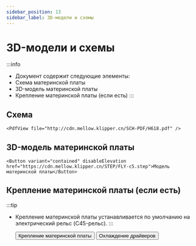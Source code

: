 ```yaml
---
sidebar_position: 13
sidebar_label: 3D-модели и схемы
---
```




# 3D-модели и схемы


:::info
* Документ содержит следующие элементы:
* Схема материнской платы
* 3D-модель материнской платы
* Крепление материнской платы (если есть)
:::

## Схема

    <PdfView file="http://cdn.mellow.klipper.cn/SCH-PDF/H618.pdf" />


## 3D-модель материнской платы

    <Button variant="contained" disableElevation href="https://cdn.mellow.klipper.cn/STEP/FLY-c5.step">Модель материнской платы</Button>


## Крепление материнской платы (если есть)

:::tip
* Крепление материнской платы устанавливается по умолчанию на электрический рельс (C45-рельс).
:::

    <Button variant="contained" disableElevation href="https://www.printables.com/model/574200-fly-c5-motherboard-bracket">Крепление материнской платы</Button>
    <Button variant="contained" disableElevation href="https://www.printables.com/model/572887-fly-c5-stepper-driver-fan-duct-5015-qu-dong-san-re">Охлаждение драйверов</Button>
